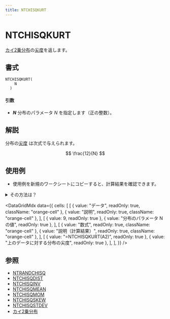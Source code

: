 ```yaml
---
title: NTCHISQKURT
---
```



# NTCHISQKURT

[
カイ2乗分布](https://www.ntrand.com/jp/chi-square-distribution/)の[尖度](https://www.ntrand.com/jp/glossary/#local_kurtosis)を返します。

## 書式

```excel
NTCHISQKURT(
    N
  )
```

#### 引数

- **_N_** 分布のパラメータ $N$ を指定します（正の整数）。

## 解説

分布の[尖度](https://www.ntrand.com/jp/glossary/#local_kurtosis) は次式で与えられます。

$$
\frac{12}{N}
$$

## 使用例

- 使用例を新規のワークシートにコピーすると、計算結果を確認できます。

<details>
<summary>その方法は？</summary>

1.  新しいブックまたはワークシートを作成します。
2.  ヘルプ トピックにある使用例を選択します（行番号および列番号を除く）。

    ![Selecting an example from Help](./../../assets/functions/HowToCopy.png)

    ヘルプから使用例を選択する

3.  Ctrl キーを押しながら C キーを押します。
4.  ワークシートのセル A1 を選択し、Ctrl キーを押しながら V キーを押します。
5.  計算結果と結果を返す数式の表示を切り替えるには、Ctrl キーを押しながら ` (アクサン グラーブ) キーを押すか、または [ツール] メニューの [ワークシート分析] をポイントし、[ワークシート分析モード] をクリックします。

</details>

<DataGridMdx
  data={{
    cells: [
      [
        { value: "データ", readOnly: true, className: "orange-cell" },
        { value: "説明", readOnly: true, className: "orange-cell" },
      ],
      [
        { value: 9, readOnly: true },
        { value: "分布のパラメータ N の値", readOnly: true },
      ],
      [
        { value: "数式", readOnly: true, className: "orange-cell" },
        { value: "説明（計算結果）", readOnly: true, className: "orange-cell" },
      ],
      [
        { value: "=NTCHISQKURT(A2)", readOnly: true },
        { value: "上のデータに対する分布の尖度", readOnly: true },
      ],
    ],
  }}
/>

## 参照

- [NTRANDCHISQ](https://www.ntrand.com/jp/ntrandchisq/)
- [NTCHISQDIST](https://www.ntrand.com/jp/ntchisqdist/)
- [NTCHISQINV](https://www.ntrand.com/jp/ntchisqinv/)
- [NTCHISQMEAN](https://www.ntrand.com/jp/ntchisqmean/)
- [NTCHISQMOM](https://www.ntrand.com/jp/ntchisqmom/)
- [NTCHISQSKEW](https://www.ntrand.com/jp/ntchisqskew/)
- [NTCHISQSTDEV](https://www.ntrand.com/jp/ntchisqstdev/)
- [カイ2乗分布](https://www.ntrand.com/jp/chi-square-distribution/)
